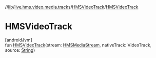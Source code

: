 //[lib](/api-reference/android/v2/home/content)/[live.hms.video.media.tracks](../index)/[HMSVideoTrack](index)/[HMSVideoTrack](-h-m-s-video-track)

# HMSVideoTrack

[androidJvm]\
fun [HMSVideoTrack](-h-m-s-video-track)(stream: [HMSMediaStream](../../live.hms.video.media.streams/-h-m-s-media-stream/index), nativeTrack: VideoTrack, source: [String](https://kotlinlang.org/api/latest/jvm/stdlib/kotlin/-string/index.html))
